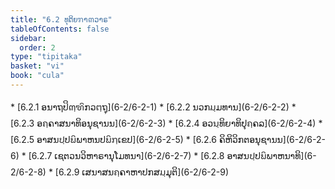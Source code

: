```yaml
---
title: "6.2 ທຸຕິຍຠາຓວາຣ"
tableOfContents: false
sidebar:
  order: 2
type: "tipitaka"
basket: "vi"
book: "cula"
---
```



<DynamicBreadcrumb />



<TableOfContents book="cula" section="6.2">
* [6.2.1 ອນາຖປິຓ຺ຑິກວຕ຺ຖຸ](6-2/6-2-1)
* [6.2.2 ນວກມ຺ມທານ](6-2/6-2-2)
* [6.2.3 ອຄ຺ຄາສນາທິອນຸຊານນ](6-2/6-2-3)
* [6.2.4 ອວນ຺ທິຍາທິປຸຄ຺ຄລ](6-2/6-2-4)
* [6.2.5 ອາສນປ຺ປຏິພາຫນປຏິກ຺ເຂປ](6-2/6-2-5)
* [6.2.6 ຄິຫິວິກຕອນຸຊານນ](6-2/6-2-6)
* [6.2.7 ເຊຕວນວິຫາຣານຸໂມທນາ](6-2/6-2-7)
* [6.2.8 ອາສນປ຺ປຏິພາຫນາທິ](6-2/6-2-8)
* [6.2.9 ເສນາສນຄ຺ຄາຫາປກສມ຺ມຸຕິ](6-2/6-2-9)
</TableOfContents>